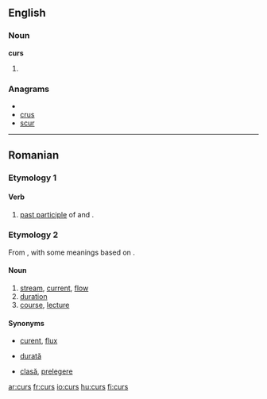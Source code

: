 ==English==

===Noun===
'''curs'''

# {{plural of|[[cur]]}}

===Anagrams===
* {{alphagram|crsu}}
* [[crus#English|crus]]
* [[scur#English|scur]]

----

==Romanian==

===Etymology 1===

====Verb====
# [[past participle]] of {{term|curge|lang=ro}} and {{term|cure|lang=ro}}.

===Etymology 2===
From {{etyl|la|ro}} {{term|cursus|lang=la}}, with some meanings based on {{etyl|fr|ro}} {{term|cours|lang=fr}}.

====Noun====
{{ro-noun|n|cursuri}}

# [[stream]], [[current]], [[flow]]
# [[duration]]
# [[course]], [[lecture]]

====Synonyms====
* {{context|stream, current}} [[curent]], [[flux]]
* {{context|duration}} [[durată]]
* {{context|course}} [[clasă]], [[prelegere]]
[[ar:curs]]
[[fr:curs]]
[[io:curs]]
[[hu:curs]]
[[fi:curs]]